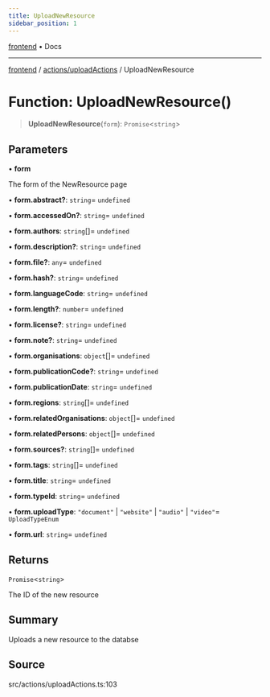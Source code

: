 ```yaml
---
title: UploadNewResource
sidebar_position: 1
---
```


[frontend](../../..) • Docs

***

[frontend](../../..) / [actions/uploadActions](..) / UploadNewResource

# Function: UploadNewResource()

> **UploadNewResource**(`form`): `Promise`\<`string`\>

## Parameters

• **form**

The form of the NewResource page

• **form.abstract?**: `string`= `undefined`

• **form.accessedOn?**: `string`= `undefined`

• **form.authors**: `string`[]= `undefined`

• **form.description?**: `string`= `undefined`

• **form.file?**: `any`= `undefined`

• **form.hash?**: `string`= `undefined`

• **form.languageCode**: `string`= `undefined`

• **form.length?**: `number`= `undefined`

• **form.license?**: `string`= `undefined`

• **form.note?**: `string`= `undefined`

• **form.organisations**: `object`[]= `undefined`

• **form.publicationCode?**: `string`= `undefined`

• **form.publicationDate**: `string`= `undefined`

• **form.regions**: `string`[]= `undefined`

• **form.relatedOrganisations**: `object`[]= `undefined`

• **form.relatedPersons**: `object`[]= `undefined`

• **form.sources?**: `string`[]= `undefined`

• **form.tags**: `string`[]= `undefined`

• **form.title**: `string`= `undefined`

• **form.typeId**: `string`= `undefined`

• **form.uploadType**: `"document"` \| `"website"` \| `"audio"` \| `"video"`= `UploadTypeEnum`

• **form.url**: `string`= `undefined`

## Returns

`Promise`\<`string`\>

The ID of the new resource

## Summary

Uploads a new resource to the databse

## Source

src/actions/uploadActions.ts:103
